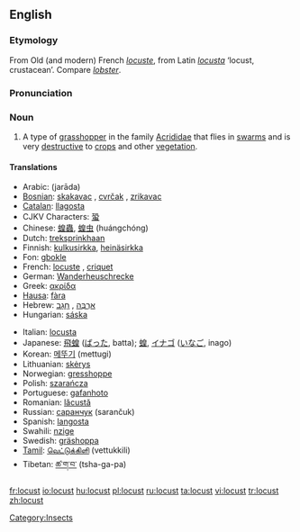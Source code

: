 ==English==
{{wikipedia}}
===Etymology===
From Old (and modern) French ''[[locuste]]'', from Latin ''[[locusta]]'' ‘locust, crustacean’.  Compare ''[[lobster]]''.

===Pronunciation===
{{IPA|/ˈləʊkəst/}}

===Noun===
{{en-noun}}

# A type of [[grasshopper]] in the family [[Acrididae]] that flies in [[swarm]]s and is very [[destructive]] to [[crop]]s and other [[vegetation]].

====Translations====
{{top}}
*Arabic: {{ARchar|[[جرادة]]}} (jarāda) {{f}}
*[[Bosnian]]: [[skakavac]] {{m}}, [[cvrčak]] {{m}}, [[zrikavac]] {{m}}
*[[Catalan]]: [[llagosta]] {{f}}
*CJKV Characters: [[蛩]]
*Chinese: [[蝗蟲]], [[蝗虫]] (huángchóng)
*Dutch: [[treksprinkhaan]] {{m}}
*Finnish: [[kulkusirkka]], [[heinäsirkka]]
*Fon: [[gbokle]]
*French: [[locuste]] {{f}}, [[criquet]] {{m}}
*German: [[Wanderheuschrecke]] {{f}}
*Greek: [[ακρίδα]] {{f}}
*[[Hausa]]: [[fàra]]
*Hebrew: [[ארבה|אַרְבֶּה]] {{m}}, [[חגב|חָגָב]] {{m}}
*Hungarian: [[sáska]]
{{mid}}
*Italian: [[locusta]] {{f}}
*Japanese: [[飛蝗]] ([[ばった]], batta); [[蝗]], [[イナゴ]] ([[いなご]], inago)
*Korean: [[메뚜기]] (mettugi)
*Lithuanian: [[skėrys]] {{m}}
*Norwegian: [[gresshoppe]] {{m}}
*Polish: [[szarańcza]] {{f}}
*Portuguese: [[gafanhoto]] {{m}}
*Romanian: [[lăcustă]] {{f}}
*Russian: [[саранчук]] (sarančuk) {{m}}
*Spanish: [[langosta]] {{f}}
*Swahili: [[nzige]]
*Swedish: [[gräshoppa]] {{c}}
*[[Tamil]]: [[வெட்டுக்கிளி]] (vettukkili)
*Tibetan: [[ཚ་ག་བ་]] (tsha-ga-pa)
{{bottom}}

[[Category:Insects]]

[[fr:locust]]
[[io:locust]]
[[hu:locust]]
[[pl:locust]]
[[ru:locust]]
[[ta:locust]]
[[vi:locust]]
[[tr:locust]]
[[zh:locust]]